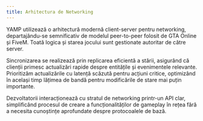 ```yaml
---
title: Arhitectura de Networking
---
```


YAMP utilizează o arhitectură modernă client-server pentru networking, departajându-se semnificativ de modelul peer-to-peer folosit de GTA Online și FiveM. Toată logica și starea jocului sunt gestionate autoritar de către server.

Sincronizarea se realizează prin replicarea eficientă a stării, asigurând că clienții primesc actualizări rapide despre entitățile și evenimentele relevante. Prioritizăm actualizările cu latență scăzută pentru acțiuni critice, optimizând în același timp lățimea de bandă pentru modificările de stare mai puțin importante.

Dezvoltatorii interacționează cu stratul de networking printr-un API clar, simplificând procesul de creare a funcționalităților de gameplay în rețea fără a necesita cunoștințe aprofundate despre protocoalele de bază.